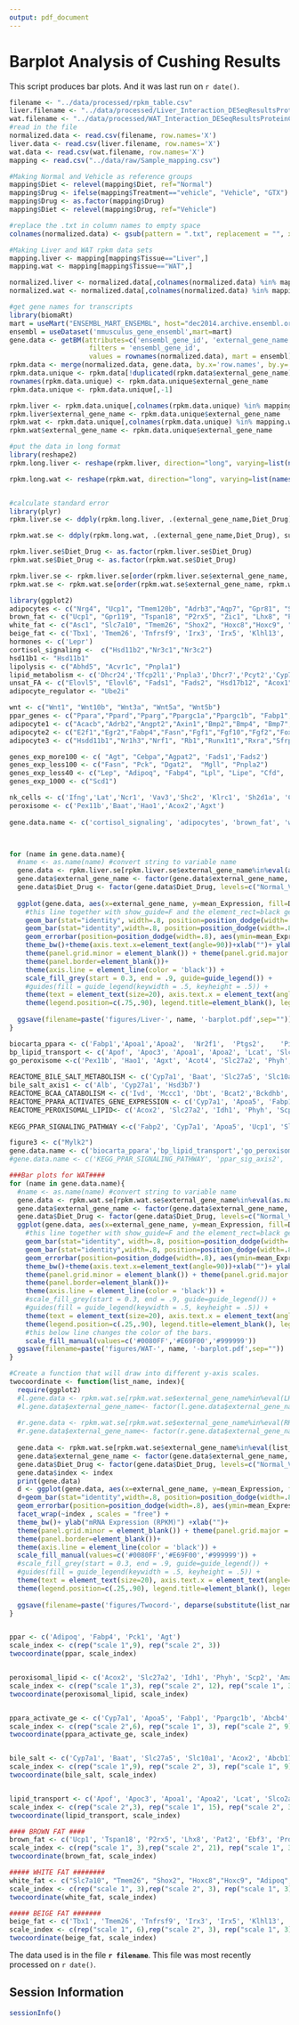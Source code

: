 ```yaml
---
output: pdf_document
---
```

Barplot Analysis of Cushing Results
=======================================

This script produces bar plots. And it was last run on `r date()`.

```r
filename <- "../data/processed/rpkm_table.csv"
liver.filename <- "../data/processed/Liver_Interaction_DESeqResultsProteinCodingOnly.csv"
wat.filename <- "../data/processed/WAT_Interaction_DESeqResultsProteinCodingOnly.csv"
#read in the file
normalized.data <- read.csv(filename, row.names='X')
liver.data <- read.csv(liver.filename, row.names='X')
wat.data <- read.csv(wat.filename, row.names='X')
mapping <- read.csv("../data/raw/Sample_mapping.csv")

#Making Normal and Vehicle as reference groups
mapping$Diet <- relevel(mapping$Diet, ref="Normal")
mapping$Drug <- ifelse(mapping$Treatment=="vehicle", "Vehicle", "GTX")
mapping$Drug <- as.factor(mapping$Drug)
mapping$Diet <- relevel(mapping$Drug, ref="Vehicle")

#replace the .txt in column names to empty space
colnames(normalized.data) <- gsub(pattern = ".txt", replacement = "", x = colnames(normalized.data), fixed = TRUE)

#Making Liver and WAT rpkm data sets
mapping.liver <- mapping[mapping$Tissue=="Liver",]
mapping.wat <- mapping[mapping$Tissue=="WAT",]

normalized.liver <- normalized.data[,colnames(normalized.data) %in% mapping.liver$Sample]
normalized.wat <- normalized.data[,colnames(normalized.data) %in% mapping.wat$Sample]

#get gene names for transcripts
library(biomaRt)
mart = useMart("ENSEMBL_MART_ENSEMBL", host="dec2014.archive.ensembl.org")
ensembl = useDataset('mmusculus_gene_ensembl',mart=mart)
gene.data <- getBM(attributes=c('ensembl_gene_id', 'external_gene_name'), 
                    filters = 'ensembl_gene_id',
                    values = rownames(normalized.data), mart = ensembl)
rpkm.data <- merge(normalized.data, gene.data, by.x='row.names', by.y='ensembl_gene_id') 
rpkm.data.unique <- rpkm.data[!duplicated(rpkm.data$external_gene_name),]
rownames(rpkm.data.unique) <- rpkm.data.unique$external_gene_name
rpkm.data.unique <- rpkm.data.unique[,-1]

rpkm.liver <- rpkm.data.unique[,colnames(rpkm.data.unique) %in% mapping.liver$Sample]
rpkm.liver$external_gene_name <- rpkm.data.unique$external_gene_name
rpkm.wat <- rpkm.data.unique[,colnames(rpkm.data.unique) %in% mapping.wat$Sample]
rpkm.wat$external_gene_name <- rpkm.data.unique$external_gene_name

#put the data in long format
library(reshape2)  
rpkm.long.liver <- reshape(rpkm.liver, direction="long", varying=list(names(rpkm.liver)[1:9]), v.names="Expression", idvar="external_gene_name", timevar="Diet_Drug", ids=rownames(rpkm.liver), times=c(rep('Normal_Vehicle',3),rep("HFD_Vehicle",3), rep("HFD_GTX",3)))

rpkm.long.wat <- reshape(rpkm.wat, direction="long", varying=list(names(rpkm.wat)[1:9]), v.names="Expression", idvar="external_gene_name", timevar="Diet_Drug", ids=rownames(rpkm.wat), times=c(rep('Normal_Vehicle',3),rep("HFD_Vehicle",3), rep("HFD_GTX",3)))


#calculate standard error
library(plyr)
rpkm.liver.se <- ddply(rpkm.long.liver, .(external_gene_name,Diet_Drug), summarise, se = sd(Expression, na.rm=T)/sqrt(length(Expression)), mean_Expression = mean(Expression, na.rm=T))

rpkm.wat.se <- ddply(rpkm.long.wat, .(external_gene_name,Diet_Drug), summarise, se = sd(Expression, na.rm=T)/sqrt(length(Expression)), mean_Expression = mean(Expression, na.rm=T))

rpkm.liver.se$Diet_Drug <- as.factor(rpkm.liver.se$Diet_Drug)
rpkm.wat.se$Diet_Drug <- as.factor(rpkm.wat.se$Diet_Drug)

rpkm.liver.se <- rpkm.liver.se[order(rpkm.liver.se$external_gene_name, rpkm.liver.se$Diet_Drug, decreasing=T),]
rpkm.wat.se <- rpkm.wat.se[order(rpkm.wat.se$external_gene_name, rpkm.wat.se$Diet_Drug, decreasing=T),]

```


```r
library(ggplot2)
adipocytes <- c("Nrg4", "Ucp1", "Tmem120b", "Adrb3","Aqp7", "Gpr81", "Slc27a1", "Slc7a10", "Epsti1", "Cited1", "Fabp4")
brown_fat <- c("Ucp1", "Gpr119", "Tspan18", "P2rx5", "Zic1", "Lhx8", "Pat2", "Ebf3", "Prdm16", "Ppargc1a", 'Eva', 'Fbxo31', 'Pdk4', 'Acot2', 'Hsbp7', 'Slc29a1', 'Oplah' )
white_fat <- c("Asc1", "Slc7a10", "Tmem26", "Shox2", "Hoxc8","Hoxc9", "Adpioq", "Fbxo31", "Fabp3", "Mpzl2")
beige_fat <- c('Tbx1', 'Tmem26', 'Tnfrsf9', 'Irx3', 'Irx5', 'Klhl13', 'Cd40','Ear2','Cd137','Sp100','Tbx1','Slc27a1', 'Pat2')
hormones <- c('Lepr')
cortisol_signaling <-  c("Hsd11b2","Nr3c1","Nr3c2")
hsd11b1 <- "Hsd11b1"
lipolysis <- c("Abhd5", "Acvr1c", "Pnpla1")
lipid_metabolism <- c('Dhcr24','Tfcp2l1','Pnpla3','Dhcr7','Pcyt2','Cyp7b1','Hpgd','Plce1','Idi1','Npc1l1','Pdss2')
unsat_FA <- c("Elovl5", "Elovl6", "Fads1", "Fads2", "Hsd17b12", "Acox1", "Hadha", "Pecr")
adipocyte_regulator <- "Ube2i"

wnt <- c("Wnt1", "Wnt10b", "Wnt3a", "Wnt5a", "Wnt5b")
ppar_genes <- c("Ppara","Ppard","Pparg","Ppargc1a","Ppargc1b", "Fabp1", "Fas", "Apt1", "Cept1", "Tnf", "Il6", "Pck1", "Pck2", "Hadha")
adipocyte1 <- c("Acacb","Adrb2","Angpt2","Axin1","Bmp2","Bmp4", "Bmp7","Ccnd1", "Cdk4","Cdkn1a", "Cdkn1b", "Cebpb","Cfd", "Creb1","Ddit3","Dio2","Dkk1")
adipocyte2 <- c("E2f1","Egr2","Fabp4","Fasn","Fgf1","Fgf10","Fgf2","Foxc2","Foxo1","Gata2","Gata3","Hes1","Insr","Irs1","Irs2","Jun","Klf15","Klf2","Klf4","Lepr","Lmna","Lrp5", "Mapk14", "Ncoa2","Ncor2","Nr0b2")
adipocyte3 <- c("Hsdd11b1","Nr1h3","Nrf1", "Rb1","Runx1t1","Rxra","Sfrp1","Sirt1","Sirt2","Sirt3","Slc2a4","Src","Srebf1","Taz","Tcf7l2","Tsc22d3","Twist1", "Vdr")

genes_exp_more100 <- c( "Agt", "Cebpa","Agpat2", 'Fads1','Fads2')
genes_exp_less100 <- c("Fasn", "Pck", "Dgat2",  "Mgll", "Pnpla2")
genes_exp_less40 <- c("Lep", "Adipoq", "Fabp4", "Lpl", "Lipe", "Cfd", 'Adrb3', "Fzd4", 'Cd300lg', "Retn", "Sfrp5", "Adig")
genes_exp_1000 <- c("Scd1")

nk_cells <- c('Ifng','Lat','Ncr1', 'Vav3','Shc2', 'Klrc1', 'Sh2d1a', 'Cd247', 'Fcer1g','Cd48','Pik3r5','Rac2','Lck','Tyrobp','Klrk1','Plcg2','Shc4','Pack1','Icam1','Itgal','')
peroxisome <- c('Pex11b','Baat','Hao1','Acox2','Agxt')
  
gene.data.name <- c('cortisol_signaling', 'adipocytes', 'brown_fat', 'white_fat', 'beige_fat', 'lipolysis', 'lipid_metabolism', 'unsat_FA', 'adipocyte_regulator', 'wnt', 'ppar_genes', 'adipocyte1', 'adipocyte2', 'adipocyte3', 'hormones', 'genes_exp_less100', 'genes_exp_more100', 'genes_exp_less40', 'genes_exp_1000','nk_cells','peroxisome')



for (name in gene.data.name){
  #name <- as.name(name) #convert string to variable name
  gene.data <- rpkm.liver.se[rpkm.liver.se$external_gene_name%in%eval(as.name(name)),]
  gene.data$external_gene_name <- factor(gene.data$external_gene_name, levels=eval(as.name(name)))
  gene.data$Diet_Drug <- factor(gene.data$Diet_Drug, levels=c("Normal_Vehicle", "HFD_Vehicle", "HFD_GTX"))
  
  ggplot(gene.data, aes(x=external_gene_name, y=mean_Expression, fill=Diet_Drug))+ 
    #this line together with show_guide=F and the element_rect=black get rid of the slash in legend box
    geom_bar(stat="identity", width=.8, position=position_dodge(width=.8)) +
    geom_bar(stat="identity",width=.8, position=position_dodge(width=.8), col="black", show_guide=F) +
    geom_errorbar(position=position_dodge(width=.8), aes(ymin=mean_Expression-se, ymax=mean_Expression+se), width=.2)+
    theme_bw()+theme(axis.text.x=element_text(angle=90))+xlab("")+ ylab("mRNA Expression (RPKM)") +
    theme(panel.grid.minor = element_blank()) + theme(panel.grid.major = element_blank()) + 
    theme(panel.border=element_blank())+ 
    theme(axis.line = element_line(color = 'black')) +
    scale_fill_grey(start = 0.3, end = .9, guide=guide_legend()) +
    #guides(fill = guide_legend(keywidth = .5, keyheight = .5)) +
    theme(text = element_text(size=20), axis.text.x = element_text(angle=70,hjust=.5,vjust=.5)) +
    theme(legend.position=c(.75,.90), legend.title=element_blank(), legend.key=element_rect(color="black"))   + ggtitle(name)
    
  ggsave(filename=paste('figures/Liver-', name, '-barplot.pdf',sep=""))
}

biocarta_ppara <- c('Fabp1','Apoa1','Apoa2',  'Nr2f1',	'Ptgs2',	'Pik3r1',	'Myc',	'Jun',	'Ppargc1a',	'Ppara',	'Prkar1b',	'Nrip1',	'Ncoa1',	'Tnf',	'Stat5a',	'Rxra',	'Ncor1',	'Stat5b',	'Nr0b2',	'Cd36',	'Ep300',	'Dusp1',	'Prkar2b')
bp_lipid_transport <- c('Apof', 'Apoc3', 'Apoa1', 'Apoa2', 'Lcat', 'Slco2a1', 'Ldlr', 'Apoe', 'Tspo', 'Ppara')
go_peroxisome <-c('Pex11b', 'Hao1', 'Agxt', 'Acot4', 'Slc27a2', 'Phyh', 'Ech1', 'Abcd2', 'Scp2', 'Mlycd', 'Amacr', 'Pex1', 'Pex19', 'Pxmp4', 'Acad11', 'Isoc1', 'Pex13', 'Pex6')
               
REACTOME_BILE_SALT_METABOLISM <- c('Cyp7a1', 'Baat', 'Slc27a5', 'Slc10a1', 'Alb', 'Acox2', 'Abcb11', 'Cyp8b1', 'Slc27a2', 'Akr1d1', 'Cyp27a1', 'Hsd3b7', 'Cyp7b1')
bile_salt_axis1 <- c('Alb', 'Cyp27a1', 'Hsd3b7')
REACTOME_BCAA_CATABOLISM <- c('Ivd', 'Mccc1', 'Dbt', 'Bcat2','Bckdhb', 'Acadsb', 'Aldh6a1', 'Auh', 'Mccc2', 'Hibch', 'Bckdha', 'Acat1')
REACTOME_PPARA_ACTIVATES_GENE_EXPRESSION <- c('Cyp7a1', 'Apoa5', 'Fabp1', 'Apoa1', 'Apoa2', 'Agt', 'Pparg', 'Slc27a1', 'Ctgf', 'Gos2', 'Ppargc1b', 'Alas1', 'Tead1', 'Trib3', 'Abcb4', 'Ppargc1a', 'Ppara', 'Hmgcs2', 'Acadm', 'Yap1', 'Ncoa1', 'Cpt2', 'Tead4', 'Rxra', 'Nr1d1')
REACTOME_PEROXISOMAL_LIPID<- c('Acox2', 'Slc27a2', 'Idh1', 'Phyh', 'Scp2', 'Amacr')
                                 
KEGG_PPAR_SIGNALING_PATHWAY <-c('Fabp2', 'Cyp7a1', 'Apoa5', 'Ucp1', 'Slc27a5', 'Apoc3', 'Fabp1', 'Apoa1', 'Apoa2', 'Acox2',  'Adipoq', 'Slc27a2', 'Ppara', 'Hmgcs2', 'Acadm', 'Fabp4', 'Scp2',	'Pck1', 'Agt', 'Ctgf', 'Gos2', 'Ppargc1b', 'Alas1', 'Tead1', 'Tead4', 'Trib3', 'Abcb4', 'Ppargc1a', 'Yap1', 'Ncoa1', 'Cpt2', 'Rxra', 'Nr1d1', 'Ilk')	

figure3 <- c("Mylk2")
gene.data.name <- c('biocarta_ppara','bp_lipid_transport','go_peroxisome', 'REACTOME_BILE_SALT_METABOLISM', 'REACTOME_BCAA_CATABOLISM', 'REACTOME_PPARA_ACTIVATES_GENE_EXPRESSION', 'REACTOME_PEROXISOMAL_LIPID', 'KEGG_PPAR_SIGNALING_PATHWAY', 'KEGG_PPAR_SIGNALING_PATHWAY', 'ppar_sig_axis2', 'ppar_sig_axis3', 'figure3')
#gene.data.name <- c('KEGG_PPAR_SIGNALING_PATHWAY', 'ppar_sig_axis2', 'ppar_sig_axis3', 'figure3')

###Bar plots for WAT####
for (name in gene.data.name){
  #name <- as.name(name) #convert string to variable name
  gene.data <- rpkm.wat.se[rpkm.wat.se$external_gene_name%in%eval(as.name(name)),]
  gene.data$external_gene_name <- factor(gene.data$external_gene_name, levels=eval(as.name(name)))
  gene.data$Diet_Drug <- factor(gene.data$Diet_Drug, levels=c("Normal_Vehicle", "HFD_Vehicle", "HFD_GTX"))
  ggplot(gene.data, aes(x=external_gene_name, y=mean_Expression, fill=Diet_Drug))+ 
    #this line together with show_guide=F and the element_rect=black get rid of the slash in legend box
    geom_bar(stat="identity", width=.8, position=position_dodge(width=.8)) +
    geom_bar(stat="identity",width=.8, position=position_dodge(width=.8), col="black", show_guide=F) +
    geom_errorbar(position=position_dodge(width=.8), aes(ymin=mean_Expression-se, ymax=mean_Expression+se), width=.2)+
    theme_bw()+theme(axis.text.x=element_text(angle=90))+xlab("")+ ylab("mRNA Expression (RPKM)") +
    theme(panel.grid.minor = element_blank()) + theme(panel.grid.major = element_blank()) + 
    theme(panel.border=element_blank())+ 
    theme(axis.line = element_line(color = 'black')) +
    #scale_fill_grey(start = 0.3, end = .9, guide=guide_legend()) +
    #guides(fill = guide_legend(keywidth = .5, keyheight = .5)) +
    theme(text = element_text(size=20), axis.text.x = element_text(angle=70,hjust=.5,vjust=.5)) +
    theme(legend.position=c(.25,.90), legend.title=element_blank(), legend.key=element_rect(color="black"))   + ggtitle(name)+
    #this below line changes the color of the bars.
    scale_fill_manual(values=c('#0080FF','#E69F00','#999999'))
  ggsave(filename=paste('figures/WAT-', name, '-barplot.pdf',sep=""))
}
```

```r
#Create a function that will draw into different y-axis scales.
twocoordinate <- function(list_name, index){
  require(ggplot2)
  #l.gene.data <- rpkm.wat.se[rpkm.wat.se$external_gene_name%in%eval(LHS),]
  #l.gene.data$external_gene_name<- factor(l.gene.data$external_gene_name, levels=eval(LHS))
  
  #r.gene.data <- rpkm.wat.se[rpkm.wat.se$external_gene_name%in%eval(RHS),]
  #r.gene.data$external_gene_name<- factor(r.gene.data$external_gene_name, levels=eval(RHS))
  
  gene.data <- rpkm.wat.se[rpkm.wat.se$external_gene_name%in%eval(list_name),]
  gene.data$external_gene_name <- factor(gene.data$external_gene_name, levels=eval(list_name))
  gene.data$Diet_Drug <- factor(gene.data$Diet_Drug, levels=c("Normal_Vehicle", "HFD_Vehicle", "HFD_GTX"))
  gene.data$index <- index
  print(gene.data)
  d <- ggplot(gene.data, aes(x=external_gene_name, y=mean_Expression, fill=Diet_Drug)) 
  d+geom_bar(stat="identity",width=.8, position=position_dodge(width=.8), col="black", show_guide=F) + 
  geom_errorbar(position=position_dodge(width=.8), aes(ymin=mean_Expression-se, ymax=mean_Expression+se), width=.2)+
  facet_wrap(~index , scales = "free") +
  theme_bw()+ ylab("mRNA Expression (RPKM)") +xlab("")+
  theme(panel.grid.minor = element_blank()) + theme(panel.grid.major = element_blank()) + 
  theme(panel.border=element_blank())+ 
  theme(axis.line = element_line(color = 'black')) +
  scale_fill_manual(values=c('#0080FF','#E69F00','#999999')) +
  #scale_fill_grey(start = 0.3, end = .9, guide=guide_legend()) +
  #guides(fill = guide_legend(keywidth = .5, keyheight = .5)) +
  theme(text = element_text(size=20), axis.text.x = element_text(angle=70,hjust=.5,vjust=.5)) +
  theme(legend.position=c(.25,.90), legend.title=element_blank(), legend.key=element_rect(color="black")) 
  
  ggsave(filename=paste('figures/Twocord-', deparse(substitute(list_name)), '-barplot.pdf',sep=""))
}


ppar <- c('Adipoq', 'Fabp4', 'Pck1', 'Agt')
scale_index <- c(rep("scale 1",9), rep("scale 2", 3))
twocoordinate(ppar, scale_index)


peroxisomal_lipid <- c('Acox2', 'Slc27a2', 'Idh1', 'Phyh', 'Scp2', 'Amacr')
scale_index <- c(rep("scale 1",3), rep("scale 2", 12), rep("scale 1", 3))
twocoordinate(peroxisomal_lipid, scale_index)


ppara_activate_ge <- c('Cyp7a1', 'Apoa5', 'Fabp1', 'Ppargc1b', 'Abcb4', 'Ppargc1a', 'Ppara', 'Tead4', 'Ncoa1', 'Apoa1', 'Apoa2', 'Agt', 'Pparg', 'Slc27a1', 'Ctgf', 'Gos2', 'Alas1', 'Tead1', 'Trib3', 'Hmgcs2', 'Acadm', 'Yap1', 'Cpt2', 'Rxra', 'Nr1d1')
scale_index <- c(rep("scale 2",6), rep("scale 1", 3), rep("scale 2", 9), rep("scale 1", 6), rep("scale 2", 3), rep("scale 1", 3), rep("scale 2", 3), rep("scale 1", 3), rep("scale 2", 3), rep("scale 1", 6), rep("scale 2", 6), rep("scale 1", 3), rep("scale 2", 15), rep("scale 1", 3))
twocoordinate(ppara_activate_ge, scale_index)


bile_salt <- c('Cyp7a1', 'Baat', 'Slc27a5', 'Slc10a1', 'Acox2', 'Abcb11', 'Cyp8b1', 'Slc27a2', 'Akr1d1', 'Cyp7b1', 'Alb', 'Cyp27a1', 'Hsd3b7')
scale_index <- c(rep("scale 1",9), rep("scale 2", 3), rep("scale 1", 9), rep("scale 2", 3), rep("scale 1", 3), rep("scale 2", 3), rep("scale 1", 9))
twocoordinate(bile_salt, scale_index)


lipid_transport <- c('Apof', 'Apoc3', 'Apoa1', 'Apoa2', 'Lcat', 'Slco2a1', 'Ldlr', 'Ppara', 'Apoe', 'Tspo')
scale_index <- c(rep("scale 2",3), rep("scale 1", 15), rep("scale 2", 3), rep("scale 1", 9))
twocoordinate(lipid_transport, scale_index)

#### BROWN FAT ####
brown_fat <- c('Ucp1', 'Tspan18', 'P2rx5', 'Lhx8', 'Pat2', 'Ebf3', 'Prdm16', 'Ppargc1a', 'Eva', 'Fbxo31', 'Pdk4', 'Acot2', 'Hsbp7', 'Slc29a1', 'Oplah' )
scale_index <- c(rep("scale 1", 3),rep("scale 2", 21), rep("scale 1", 3), rep("scale 2", 9))
twocoordinate(brown_fat, scale_index)

##### WHITE FAT ########
white_fat <- c("Slc7a10", "Tmem26", "Shox2", "Hoxc8","Hoxc9", "Adipoq", "Fbxo31", "Fabp3", "Mpzl2")
scale_index <- c(rep("scale 1", 3),rep("scale 2", 3), rep("scale 1", 3), rep("scale 2", 12), rep("scale 1",3), rep("scale 3",3))
twocoordinate(white_fat, scale_index)

##### BEIGE FAT #######
beige_fat <- c('Tbx1', 'Tmem26', 'Tnfrsf9', 'Irx3', 'Irx5', 'Klhl13', 'Cd40','Ear2','Cd137','Sp100','Slc27a1', 'Pat2')
scale_index <- c(rep("scale 1", 6),rep("scale 2", 3), rep("scale 1", 3), rep("scale 3", 3), rep("scale 2", 3), rep("scale 1",3), rep("scale 2", 9))
twocoordinate(beige_fat, scale_index)

```


The data used is in the file **`r filename`**.  This file was most recently processed on ```r date()```.


Session Information
---------------------

```r
sessionInfo()
```
